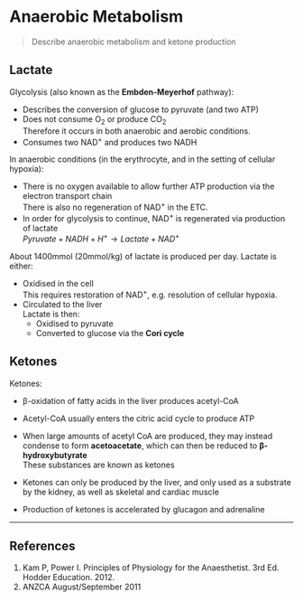 # Anaerobic Metabolism

> Describe anaerobic metabolism and ketone production

## Lactate

Glycolysis (also known as the **Embden-Meyerhof** pathway):

* Describes the conversion of glucose to pyruvate (and two ATP)
* Does not consume O~2~ or produce CO~2~\
Therefore it occurs in both anaerobic and aerobic conditions.
* Consumes two NAD^+^ and produces two NADH

In anaerobic conditions (in the erythrocyte, and in the setting of cellular hypoxia):

* There is no oxygen available to allow further ATP production via the electron transport chain\
There is also no regeneration of NAD^+^ in the ETC.
* In order for glycolysis to continue, NAD^+^ is regenerated via production of lactate\
$Pyruvate + NADH + H^+ \rightarrow Lactate + NAD^+$

About 1400mmol (20mmol/kg) of lactate is produced per day. Lactate is either:

* Oxidised in the cell\
This requires restoration of NAD^+^, e.g. resolution of cellular hypoxia.
* Circulated to the liver\
Lactate is then:
    * Oxidised to pyruvate
    * Converted to glucose via the **Cori cycle**

## Ketones

Ketones:

* β-oxidation of fatty acids in the liver produces acetyl-CoA
* Acetyl-CoA usually enters the citric acid cycle to produce ATP\
* When large amounts of acetyl CoA are produced, they may instead condense to form **acetoacetate**, which can then be reduced to **β-hydroxybutyrate**\
These substances are known as ketones

* Ketones can only be produced by the liver, and only used as a substrate by the kidney, as well as skeletal and cardiac muscle
* Production of ketones is accelerated by glucagon and adrenaline

---
## References

1. Kam P, Power I. Principles of Physiology for the Anaesthetist. 3rd Ed. Hodder Education. 2012.
2. ANZCA August/September 2011